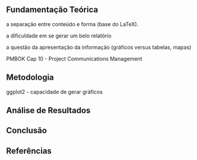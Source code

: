 
Fundamentação Teórica
---------------------


a separação entre conteúdo e forma (base do LaTeX).

a dificuldade em se gerar um belo relatório

a questão da apresentação da informação (gráficos versus tabelas, mapas)

PMBOK Cap 10 - Project Communications Management




Metodologia
---------------------

ggplot2 - capacidade de gerar gráficos



Análise de Resultados
---------------------



Conclusão
---------------------



Referências
---------------------



